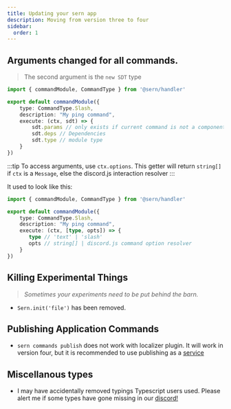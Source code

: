 ```yaml
---
title: Updating your sern app
description: Moving from version three to four 
sidebar:
  order: 1
---
```


## Arguments changed for all commands.
> The second argument is the `new SDT` type

```ts {7-10}
import { commandModule, CommandType } from '@sern/handler'

export default commandModule({ 
    type: CommandType.Slash,
    description: "My ping command",
    execute: (ctx, sdt) => {
        sdt.params // only exists if current command is not a component
        sdt.deps // Dependencies 
        sdt.type // module type
    }
})
```
:::tip 
To access arguments, use `ctx.options`. 
This getter will return `string[]` if `ctx` is a `Message`, else the discord.js interaction resolver
:::

It used to look like this:
```ts {7-8}
import { commandModule, CommandType } from '@sern/handler'

export default commandModule({ 
    type: CommandType.Slash,
    description: "My ping command",
    execute: (ctx, [type, opts]) => {
       type // 'text' | 'slash' 
       opts // string[] | discord.js command option resolver
    }
})
```

## Killing Experimental Things
> *Sometimes your experiments need to be put behind the barn.*

- `Sern.init('file')` has been removed. 


## Publishing Application Commands
- `sern commands publish` does not work with localizer plugin. It will work in version four, but it is recommended to use
publishing as a [service](/v4/tools/publisher)


## Miscellanous types
- I may have accidentally removed typings Typescript users used. Please alert me if some types have gone missing in our [discord!](https://sern.dev/discord)



